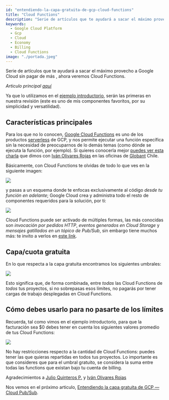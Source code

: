 ```yaml
---
id: "entendiendo-la-capa-gratuita-de-gcp-cloud-functions"
title: "Cloud Functions"
description: "Serie de artículos que te ayudará a sacar el máximo provecho a Google Cloud sin pagar de más , ahora veremos Cloud Functions"
keywords:
  - Google Cloud Platform
  - Gcp
  - Cloud
  - Economy
  - Billing
  - Cloud Functions
image: "./portada.jpeg"
---
```


<Writter 
  Photo="https://miro.medium.com/fit/c/256/256/2*XKiHV-3_LJvO6xeiGKheDQ.png" 
  Name="Felipe Velasquez Castro"
  Position="Google Developer Expert"
/>

Serie de artículos que te ayudará a sacar el máximo provecho a Google Cloud sin pagar de más , ahora veremos Cloud Functions.

*Articulo principal [aquí](https://medium.com/@felipe.velasquezc/entendiendo-la-capa-gratuita-de-gcp-2d80143f70f1?source=friends_link&sk=e7c4c52c1702efb51103762f587eb5cb)*

Ya que lo utilizamos en el [ejemplo introductorio](https://medium.com/@felipe.velasquezc/entendiendo-la-capa-gratuita-de-gcp-2d80143f70f1?source=friends_link&sk=e7c4c52c1702efb51103762f587eb5cb), serán las primeras en nuestra revisión (este es uno de mis componentes favoritos, por su simplicidad y versatilidad).

## Características principales

Para los que no lo conocen, [Google Cloud Functions](https://cloud.google.com/functions/) es uno de los productos [serverless](https://cloud.google.com/serverless/) de GCP, y nos permite ejecutar una función específica sin la necesidad de preocuparnos de lo demás temas (como dónde se ejecuta la función, por ejemplo). Si quieres conocerla mejor [puedes ver esta charla](https://www.youtube.com/watch?v=4IewxFRGUko) que dimos con [Iván Olivares Rojas](https://medium.com/u/62f5f65fb29b) en las oficinas de [Globant](https://medium.com/u/9a82c850e61f) Chile.

Básicamente, con Cloud Functions te olvidas de todo lo que ves en la siguiente imagen:

![](https://cdn-images-1.medium.com/max/2000/0*cKqyZzEfPPf9ATvn.png)

y pasas a un esquema donde te enfocas exclusivamente al código *desde tu función en adelante*; Google Cloud crea y administra todo el resto de componentes requeridos para la solución, por ti:

![](https://cdn-images-1.medium.com/max/2096/0*kun-XsNto3PhiPc1.png)

Cloud Functions puede ser activado de múltiples formas, las más conocidas son *invocación por pedidos HTTP*, *eventos generados en Cloud Storage* y *mensajes gatillados en un tópico de Pub/Sub*, sin embargo tiene muchos más: te invito a verlos en [este link](https://cloud.google.com/functions/docs/calling/).

## Capa/cuota gratuita

En lo que respecta a la capa gratuita encontramos los siguientes umbrales:

![](https://cdn-images-1.medium.com/max/2000/0*YxxugPsXolfiYzYs.png)

Esto significa que, de forma combinada, entre *todas* las Cloud Functions de *todos* tus proyectos, si no sobrepasas esos límites, no pagarás por tener cargas de trabajo desplegadas en Cloud Functions.

## Cómo debes usarlo para no pasarte de los límites

Recuerda, tal como vimos en el ejemplo introductorio, para que la facturación sea $0 debes tener en cuenta los siguientes valores promedio de tus Cloud Functions:

![](https://cdn-images-1.medium.com/max/2000/0*-H-F2BjmZKPyL1Nb.png)

No hay restricciones respecto a la cantidad de Cloud Functions: puedes tener las que quieras repartidas en todos tus proyectos. Lo importante es que consideres que para el umbral gratuito, se considera la suma entre todas las functions que existan bajo tu cuenta de billing.

Agradecimientos a [Julio Quinteros P.](undefined) y [Iván Olivares Rojas](undefined)

Nos vemos en el próximo articulo, [Entendiendo la capa gratuita de GCP — Cloud Pub/Sub](https://medium.com/@felipe.velasquezc/entendiendo-la-capa-gratuita-de-gcp-cloud-pub-sub-e46736a56eec).

